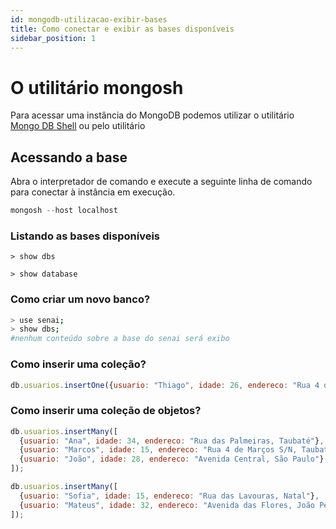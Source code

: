 ```yaml
---
id: mongodb-utilizacao-exibir-bases
title: Como conectar e exibir as bases disponíveis
sidebar_position: 1
---
```


# O utilitário mongosh

Para acessar uma instância do MongoDB podemos utilizar o utilitário [Mongo DB Shell](https://www.mongodb.com/try/download/shell) ou pelo utilitário 

## Acessando a base

Abra o interpretador de comando e execute a seguinte linha de comando para conectar à instância em execução.

```powershell
mongosh --host localhost
```

### Listando as bases disponíveis

```
> show dbs
```

```
> show database
```

### Como criar um novo banco?
```bash
> use senai;
> show dbs;
#nenhum conteúdo sobre a base do senai será exibo
```

### Como inserir uma coleção?
```js
db.usuarios.insertOne({usuario: "Thiago", idade: 26, endereco: "Rua 4 de Marços S/N, Taubaté"});
```

### Como inserir uma coleção de objetos?

```js
db.usuarios.insertMany([
  {usuario: "Ana", idade: 34, endereco: "Rua das Palmeiras, Taubaté"},
  {usuario: "Marcos", idade: 15, endereco: "Rua 4 de Marços S/N, Taubaté"},
  {usuario: "João", idade: 28, endereco: "Avenida Central, São Paulo"},  
]);
```

```js
db.usuarios.insertMany([
  {usuario: "Sofia", idade: 15, endereco: "Rua das Lavouras, Natal"},
  {usuario: "Mateus", idade: 32, endereco: "Avenida das Flores, João Pessoa"}
]);
```